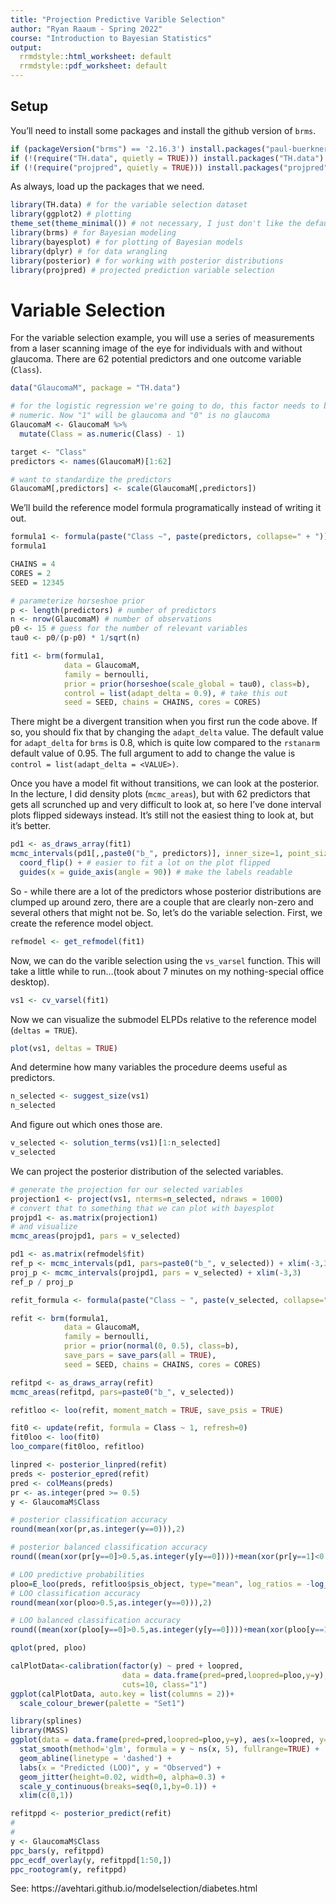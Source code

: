 ```yaml
---
title: "Projection Predictive Varible Selection"
author: "Ryan Raaum - Spring 2022"
course: "Introduction to Bayesian Statistics"
output:
  rrmdstyle::html_worksheet: default
  rrmdstyle::pdf_worksheet: default
---
```


## Setup 

You'll need to install some packages and install the github version of `brms`.

```r
if (packageVersion("brms") == '2.16.3') install.packages("paul-buerkner/brms")
if (!(require("TH.data", quietly = TRUE))) install.packages("TH.data")
if (!(require("projpred", quietly = TRUE))) install.packages("projpred")
```

As always, load up the packages that we need.

```r
library(TH.data) # for the variable selection dataset
library(ggplot2) # plotting
theme_set(theme_minimal()) # not necessary, I just don't like the default ggplot theme
library(brms) # for Bayesian modeling
library(bayesplot) # for plotting of Bayesian models
library(dplyr) # for data wrangling
library(posterior) # for working with posterior distributions
library(projpred) # projected prediction variable selection
```

# Variable Selection

For the variable selection example, you will use a series of measurements from a laser scanning image of the eye for individuals with and without glaucoma. There are 62 potential predictors and one outcome variable (`Class`).

```r
data("GlaucomaM", package = "TH.data")

# for the logistic regression we're going to do, this factor needs to be
# numeric. Now "1" will be glaucoma and "0" is no glaucoma
GlaucomaM <- GlaucomaM %>% 
  mutate(Class = as.numeric(Class) - 1)

target <- "Class"
predictors <- names(GlaucomaM)[1:62]

# want to standardize the predictors
GlaucomaM[,predictors] <- scale(GlaucomaM[,predictors])
```

We'll build the reference model formula programatically instead of writing it out.

```r
formula1 <- formula(paste("Class ~", paste(predictors, collapse=" + ")))
formula1
```

```r
CHAINS = 4
CORES = 2
SEED = 12345

# parameterize horseshoe prior
p <- length(predictors) # number of predictors
n <- nrow(GlaucomaM) # number of observations
p0 <- 15 # guess for the number of relevant variables
tau0 <- p0/(p-p0) * 1/sqrt(n)

fit1 <- brm(formula1,
            data = GlaucomaM,
            family = bernoulli,
            prior = prior(horseshoe(scale_global = tau0), class=b),
            control = list(adapt_delta = 0.9), # take this out
            seed = SEED, chains = CHAINS, cores = CORES)
```

There might be a divergent transition when you first run the code above. If so, you should fix that by changing the `adapt_delta` value. The default value for `adapt_delta` for `brms` is 0.8, which is quite low compared to the `rstanarm` default value of 0.95. The full argument to add to change the value is `control = list(adapt_delta = <VALUE>)`.

Once you have a model fit without transitions, we can look at the posterior. In the lecture, I did density plots (`mcmc_areas`), but with 62 predictors that gets all scrunched up and very difficult to look at, so here I've done interval plots flipped sideways instead. It's still not the easiest thing to look at, but it's better.

```r
pd1 <- as_draws_array(fit1)
mcmc_intervals(pd1[,,paste0("b_", predictors)], inner_size=1, point_size=1) + 
  coord_flip() + # easier to fit a lot on the plot flipped
  guides(x = guide_axis(angle = 90)) # make the labels readable
```

So - while there are a lot of the predictors whose posterior distributions are clumped up around zero, there are a couple that are clearly non-zero and several others that might not be. So, let's do the variable selection. First, we create the reference model object.

```r
refmodel <- get_refmodel(fit1)
```

Now, we can do the varible selection using the `vs_varsel` function. This will take a little while to run...(took about 7 minutes on my nothing-special office desktop).

```r
vs1 <- cv_varsel(fit1)
```

Now we can visualize the submodel ELPDs relative to the reference model (`deltas = TRUE`).

```r
plot(vs1, deltas = TRUE)
```

And determine how many variables the procedure deems useful as predictors.

```r
n_selected <- suggest_size(vs1)
n_selected
```

And figure out which ones those are.

```r
v_selected <- solution_terms(vs1)[1:n_selected]
v_selected
```

We can project the posterior distribution of the selected variables.

```r
# generate the projection for our selected variables
projection1 <- project(vs1, nterms=n_selected, ndraws = 1000)
# convert that to something that we can plot with bayesplot
projpd1 <- as.matrix(projection1)   
# and visualize
mcmc_areas(projpd1, pars = v_selected)
```

```r
pd1 <- as.matrix(refmodel$fit)
ref_p <- mcmc_intervals(pd1, pars=paste0("b_", v_selected)) + xlim(-3,3)
proj_p <- mcmc_intervals(projpd1, pars = v_selected) + xlim(-3,3)
ref_p / proj_p
```

```r
refit_formula <- formula(paste("Class ~ ", paste(v_selected, collapse=" + ")))

refit <- brm(formula1,
            data = GlaucomaM,
            family = bernoulli,
            prior = prior(normal(0, 0.5), class=b),
            save_pars = save_pars(all = TRUE),
            seed = SEED, chains = CHAINS, cores = CORES)
```

```r
refitpd <- as_draws_array(refit)
mcmc_areas(refitpd, pars=paste0("b_", v_selected))
```

```r
refitloo <- loo(refit, moment_match = TRUE, save_psis = TRUE)
```

```r
fit0 <- update(refit, formula = Class ~ 1, refresh=0)
fit0loo <- loo(fit0)
loo_compare(fit0loo, refitloo)
```

```r
linpred <- posterior_linpred(refit)
preds <- posterior_epred(refit)
pred <- colMeans(preds)
pr <- as.integer(pred >= 0.5)
y <- GlaucomaM$Class

# posterior classification accuracy
round(mean(xor(pr,as.integer(y==0))),2)

# posterior balanced classification accuracy
round((mean(xor(pr[y==0]>0.5,as.integer(y[y==0])))+mean(xor(pr[y==1]<0.5,as.integer(y[y==1]))))/2,2)

# LOO predictive probabilities
ploo=E_loo(preds, refitloo$psis_object, type="mean", log_ratios = -log_lik(refit))$value
# LOO classification accuracy
round(mean(xor(ploo>0.5,as.integer(y==0))),2)

# LOO balanced classification accuracy
round((mean(xor(ploo[y==0]>0.5,as.integer(y[y==0])))+mean(xor(ploo[y==1]<0.5,as.integer(y[y==1]))))/2,2)

qplot(pred, ploo)
```

```r
calPlotData<-calibration(factor(y) ~ pred + loopred, 
                         data = data.frame(pred=pred,loopred=ploo,y=y), 
                         cuts=10, class="1")
ggplot(calPlotData, auto.key = list(columns = 2))+
  scale_colour_brewer(palette = "Set1")
```

```r
library(splines)
library(MASS)
ggplot(data = data.frame(pred=pred,loopred=ploo,y=y), aes(x=loopred, y=y)) +
  stat_smooth(method='glm', formula = y ~ ns(x, 5), fullrange=TRUE) +
  geom_abline(linetype = 'dashed') +
  labs(x = "Predicted (LOO)", y = "Observed") +
  geom_jitter(height=0.02, width=0, alpha=0.3) +
  scale_y_continuous(breaks=seq(0,1,by=0.1)) +
  xlim(c(0,1))
```


```r
refitppd <- posterior_predict(refit)
#
#
y <- GlaucomaM$Class
ppc_bars(y, refitppd)
ppc_ecdf_overlay(y, refitppd[1:50,])
ppc_rootogram(y, refitppd)
```

See: https://avehtari.github.io/modelselection/diabetes.html

